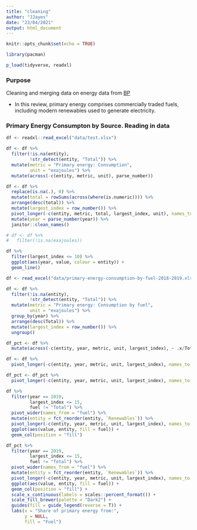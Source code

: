 ```yaml
---
title: "cleaning"
author: "JJayes"
date: "23/04/2021"
output: html_document
---
```


```r
knitr::opts_chunk$set(echo = TRUE)

library(pacman)

p_load(tidyverse, readxl)
```

### Purpose

Cleaning and merging data on energy data from [BP](https://www.bp.com/en/global/corporate/energy-economics/statistical-review-of-world-energy.html)

* In this review, primary energy comprises commercially traded fuels, including modern renewables used to generate electricity. 


### Primary Energy Consumpton by Source. Reading in data

```r

df <- readxl::read_excel("data/test.xlsx")

df <- df %>% 
  filter(!is.na(entity),
         !str_detect(entity, "Total")) %>% 
  mutate(metric = "Primary energy: Consumption",
         unit = "exajoules") %>% 
  mutate(across(-c(entity, metric, unit), parse_number))

df <- df %>% 
  replace(is.na(.), 0) %>% 
  mutate(total = rowSums(across(where(is.numeric)))) %>% 
  arrange(desc(total)) %>% 
  mutate(largest_index = row_number()) %>% 
  pivot_longer(-c(entity, metric, total, largest_index, unit), names_to = "year") %>% 
  mutate(year = parse_number(year)) %>% 
  janitor::clean_names()

# df <- df %>% 
#   filter(!is.na(exajoules))

df %>%
  filter(largest_index <= 10) %>% 
  ggplot(aes(year, value, colour = entity)) +
  geom_line()


```


```r
df <- read_excel("data/primary-energy-consumption-by-fuel-2018-2019.xlsx")

df <- df %>% 
  filter(!is.na(entity),
         !str_detect(entity, "Total")) %>% 
  mutate(metric = "Primary energy: Consumption by fuel",
         unit = "exajoules") %>% 
  group_by(year) %>% 
  arrange(desc(Total)) %>% 
  mutate(largest_index = row_number()) %>% 
  ungroup()

df_pct <- df %>% 
  mutate(across(-c(entity, year, metric, unit, largest_index), ~ .x/Total))

df <- df %>% 
  pivot_longer(-c(entity, year, metric, unit, largest_index), names_to = "fuel")

df_pct <- df_pct %>% 
  pivot_longer(-c(entity, year, metric, unit, largest_index), names_to = "fuel")

df %>% 
  filter(year == 2019,
         largest_index <= 15,
         fuel != "Total") %>% 
  pivot_wider(names_from = "fuel") %>% 
  mutate(entity = fct_reorder(entity, `Renewables`)) %>% 
  pivot_longer(-c(entity, year, metric, unit, largest_index), names_to = "fuel") %>% 
  ggplot(aes(value, entity, fill = fuel)) +
  geom_col(position = "fill")

df_pct %>% 
  filter(year == 2019,
         largest_index <= 15,
         fuel != "Total") %>% 
  pivot_wider(names_from = "fuel") %>% 
  mutate(entity = fct_reorder(entity, `Renewables`)) %>% 
  pivot_longer(-c(entity, year, metric, unit, largest_index), names_to = "fuel") %>% 
  ggplot(aes(value, entity, fill = fuel)) +
  geom_col(position = "fill") +
  scale_x_continuous(labels = scales::percent_format()) +
  scale_fill_brewer(palette = "Dark2") +
  guides(fill = guide_legend(reverse = T)) +
  labs(x = "Share of primary energy from:",
       y = NULL,
       fill = "Fuel") 


```

